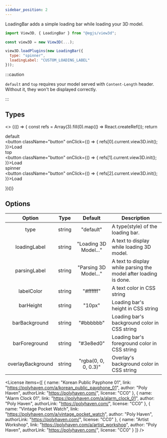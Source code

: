 ```yaml
---
sidebar_position: 2
---
```



LoadingBar adds a simple loading bar while loading your 3D model.


```js
import View3D, { LoadingBar } from "@egjs/view3d";

const view3D = new View3D(...);

view3D.loadPlugins(new LoadingBar({
  type: "spinner",
  loadingLabel: "CUSTOM_LOADING_LABEL"
}));
```

:::caution

`default` and `top` requires your model served with `Content-Length` header.
Without it, they won't be displayed correctly.

:::

## Types
<>
{(() => {
  const refs = Array(3).fill(0).map(() => React.createRef());
  return <div className="columns has-text-centered">
    <div className="column">
      <div className="column is-size-4">default</div>
      <View3D
        ref={refs[0]}
        src="/egjs-view3d/model/draco/payphone.glb"
        envmap="/egjs-view3d/texture/artist_workshop_1k.hdr"
        poster="/egjs-view3d/poster/payphone.png"
        autoInit={false}
        showLoadingBar />
      <button className="button" onClick={() => { refs[0].current.view3D.init(); }}>Load</button>
    </div>
    <div className="column">
      <div className="column is-size-4">top</div>
      <View3D
        ref={refs[1]}
        src="/egjs-view3d/model/meshopt/alarm.glb"
        envmap="/egjs-view3d/texture/artist_workshop_1k.hdr"
        poster="/egjs-view3d/poster/alarm.png"
        autoInit={false}
        showLoadingBar="top" />
      <button className="button" onClick={() => { refs[1].current.view3D.init(); }}>Load</button>
    </div>
    <div className="column">
      <div className="column is-size-4">spinner</div>
      <View3D
        ref={refs[2]}
        src="/egjs-view3d/model/draco/watch.glb"
        envmap="/egjs-view3d/texture/artist_workshop_1k.hdr"
        poster="/egjs-view3d/poster/watch.png"
        autoInit={false}
        showLoadingBar="spinner" />
      <button className="button" onClick={() => { refs[2].current.view3D.init(); }}>Load</button>
    </div>
  </div>
})()}
</>


## Options
|Option|Type|Default|Description|
|:---:|---|:---:|---|
|type|string|"default"|A type(style) of the loading bar.|
|loadingLabel|string|"Loading 3D Model..."|A text to display while loading 3D model.|
|parsingLabel|string|"Parsing 3D Model..."|A text to display while parsing the model after loading is done.|
|labelColor|string|"#ffffff"|A text color in CSS string|
|barHeight|string|"10px"|Loading bar's height in CSS string|
|barBackground|string|"#bbbbbb"|Loading bar's background color in CSS string|
|barForeground|string|"#3e8ed0"|Loading bar's foreground color in CSS string|
|overlayBackground|string|"rgba(0, 0, 0, 0.3)"|Overlay's background color in CSS string|

<License items={[
  {
    name: "Korean Public Payphone 01",
    link: "https://polyhaven.com/a/korean_public_payphone_01",
    author: "Poly Haven",
    authorLink: "https://polyhaven.com/",
    license: "CC0"
  },
    {
    name: "Alarm Clock 01",
    link: "https://polyhaven.com/a/alarm_clock_01",
    author: "Poly Haven",
    authorLink: "https://polyhaven.com/",
    license: "CC0"
  },
  {
    name: "Vintage Pocket Watch",
    link: "https://polyhaven.com/a/vintage_pocket_watch",
    author: "Poly Haven",
    authorLink: "https://polyhaven.com/",
    license: "CC0"
  },
  {
    name: "Artist Workshop",
    link: "https://polyhaven.com/a/artist_workshop",
    author: "Poly Haven",
    authorLink: "https://polyhaven.com/",
    license: "CC0"
  }
]} />
